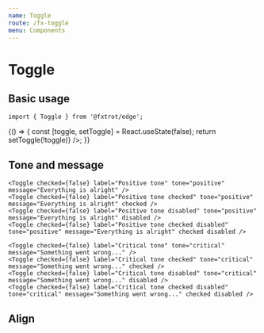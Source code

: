 ```yaml
---
name: Toggle
route: /fx-toggle
menu: Components
---
```



# Toggle

## Basic usage

```tsx
import { Toggle } from '@fxtrot/edge';
```

<Playground>
  {() => {
    const [toggle, setToggle] = React.useState(false);
    return <Toggle checked={toggle} label="Default toggle" onChange={() => setToggle(!toggle)} />;
  }}
</Playground>

## Tone and message

<Playground>
  <Box display="grid" gridAutoRows="auto" gridTemplateColumns="repeat(4, 1fr)" gridGap="s">
    <Toggle label="Default toggle" message="Message for toggle" />
    <Toggle label="Default toggle checked" message="Message for toggle" checked />
    <Toggle label="Default toggle disabled" message="Message for toggle" disabled />
    <Toggle label="Default toggle checked disabled" message="Message for toggle" checked disabled />

    <Toggle checked={false} label="Positive tone" tone="positive" message="Everything is alright" />
    <Toggle checked={false} label="Positive tone checked" tone="positive" message="Everything is alright" checked />
    <Toggle checked={false} label="Positive tone disabled" tone="positive" message="Everything is alright" disabled />
    <Toggle checked={false} label="Positive tone checked disabled" tone="positive" message="Everything is alright" checked disabled />

    <Toggle checked={false} label="Critical tone" tone="critical" message="Something went wrong..." />
    <Toggle checked={false} label="Critical tone checked" tone="critical" message="Something went wrong..." checked />
    <Toggle checked={false} label="Critical tone disabled" tone="critical" message="Something went wrong..." disabled />
    <Toggle checked={false} label="Critical tone checked disabled" tone="critical" message="Something went wrong..." checked disabled />

  </Box>
</Playground>

## Align

<Playground>
  <Box width={400}>
    <Stack space="m">
      <Toggle label="Aligned left" message="Message for toggle" />
      <Toggle label="Aligned right" tone="critical" message="Message for toggle" align="right" />
      <Toggle label="Apart" message="Message for toggle" align="apart" />
    </Stack>
  </Box>
</Playground>
